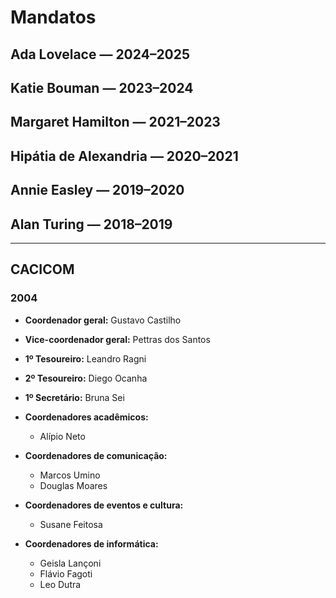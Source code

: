


# Mandatos

## Ada Lovelace — 2024–2025

## Katie Bouman — 2023–2024

<SlateGridGenerator slateMembers={katieMembers} />

## Margaret Hamilton — 2021–2023

<SlateGridGenerator slateMembers={margaretMembers} />

## Hipátia de Alexandria — 2020–2021

<SlateGridGenerator slateMembers={hipatiaMembers} />

## Annie Easley — 2019–2020

<SlateGridGenerator slateMembers={annieMembers} />

## Alan Turing — 2018–2019

<SlateGridGenerator slateMembers={alanMembers} />

---

## CACICOM

### 2004

- **Coordenador geral:** Gustavo Castilho

- **Vice-coordenador geral:** Pettras dos Santos

- **1º Tesoureiro:** Leandro Ragni

- **2º Tesoureiro:** Diego Ocanha

- **1º Secretário:** Bruna Sei

- **Coordenadores acadêmicos:**
    - Alípio Neto

- **Coordenadores de comunicação:**
    - Marcos Umino
    - Douglas Moares

- **Coordenadores de eventos e cultura:**
    - Susane Feitosa

- **Coordenadores de informática:**
    - Geisla Lançoni
    - Flávio Fagoti
    - Leo Dutra



